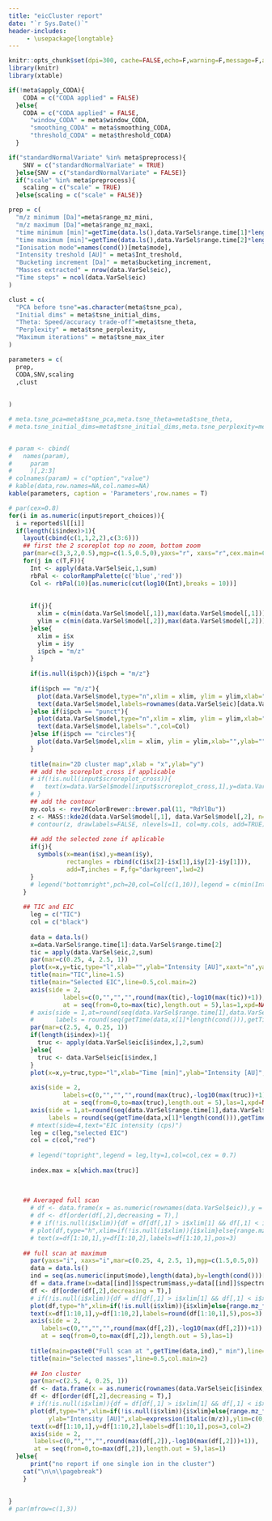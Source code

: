 ```yaml
---
title: "eicCluster report"
date: "`r Sys.Date()`"
header-includes:
     - \usepackage{longtable}
---
```



```r
knitr::opts_chunk$set(dpi=300, cache=FALSE,echo=F,warning=F,message=F,autodep=T,fig.height=7,fig.width=7,dpi=300)
library(knitr)
library(xtable)
```

```r
if(!meta$apply_CODA){
    CODA = c("CODA applied" = FALSE)
  }else{
    CODA = c("CODA applied" = FALSE,
      "window_CODA" = meta$window_CODA,
      "smoothing_CODA" = meta$smoothing_CODA,
      "threshold_CODA" = meta$threshold_CODA)
  }

if("standardNormalVariate" %in% meta$preprocess){
    SNV = c("standardNormalVariate" = TRUE)
  }else{SNV = c("standardNormalVariate" = FALSE)}
  if("scale" %in% meta$preprocess){
    scaling = c("scale" = TRUE)
  }else{scaling = c("scale" = FALSE)}

prep = c(
  "m/z minimum [Da]"=meta$range_mz_mini,
  "m/z maximum [Da]"=meta$range_mz_maxi,
  "time minimum [min]"=getTime(data.ls(),data.VarSel$range.time[1]*length(cond())),
  "time maximum [min]"=getTime(data.ls(),data.VarSel$range.time[2]*length(cond())),
  "Ionisation mode"=names(cond())[meta$mode],
  "Intensity treshold [AU]" = meta$Int_treshold,
  "Bucketing increment [Da]" = meta$bucketing_increment,
  "Masses extracted" = nrow(data.VarSel$eic),
  "Time steps" = ncol(data.VarSel$eic)
)

clust = c(
  "PCA before tsne"=as.character(meta$tsne_pca),
  "Initial dims" = meta$tsne_initial_dims,
  "Theta: Speed/accuracy trade-off"=meta$tsne_theta,
  "Perplexity" = meta$tsne_perplexity,
  "Maximum iterations" = meta$tsne_max_iter
)

parameters = c(
  prep,
  CODA,SNV,scaling
  ,clust
  
  
)

# meta.tsne_pca=meta$tsne_pca,meta.tsne_theta=meta$tsne_theta,
# meta.tsne_initial_dims=meta$tsne_initial_dims,meta.tsne_perplexity=meta$tsne_perplexity,meta.tsne_max_iter=meta$tsne_max_iter,meta.tsne_whiten=meta$tsne_whiten,meta.kmeans_center=meta$kmeans_center,meta.kmeans_iter_max=meta$kmeans_iter_max


# param <- cbind(
#   names(param),
#     param
#     )[,2:3]
# colnames(param) = c("option","value")
# kable(data,row.names=NA,col.names=NA)
kable(parameters, caption = 'Parameters',row.names = T)

```


```r
# par(cex=0.8)
for(i in as.numeric(input$report_choices)){
  i = reported$l[[i]]
  if(length(i$index)>1){
    layout(cbind(c(1,1,2,2),c(3:6)))
    ## first the 2 scoreplot top no zoom, bottom zoom
    par(mar=c(3,3,2,0.5),mgp=c(1.5,0.5,0),yaxs="r", xaxs="r",cex.main=0.9)
    for(j in c(T,F)){ 
      Int <- apply(data.VarSel$eic,1,sum)
      rbPal <- colorRampPalette(c('blue','red'))
      Col <- rbPal(10)[as.numeric(cut(log10(Int),breaks = 10))]
      
      
      if(j){
        xlim = c(min(data.VarSel$model[,1]),max(data.VarSel$model[,1]))
        ylim = c(min(data.VarSel$model[,2]),max(data.VarSel$model[,2]))
      }else{
        xlim = i$x
        ylim = i$y
        i$pch = "m/z"
      }
      
      if(is.null(i$pch)){i$pch = "m/z"}
      
      if(i$pch == "m/z"){
        plot(data.VarSel$model,type="n",xlim = xlim, ylim = ylim,xlab="",ylab="")
        text(data.VarSel$model,labels=rownames(data.VarSel$eic)[data.VarSel$keep],col=Col)
      }else if(i$pch == "punct"){
        plot(data.VarSel$model,type="n",xlim = xlim, ylim = ylim,xlab="",ylab="")
        text(data.VarSel$model,labels=".",col=Col)
      }else if(i$pch == "circles"){
        plot(data.VarSel$model,xlim = xlim, ylim = ylim,xlab="",ylab="",col=Col)
      }
      
      title(main="2D cluster map",xlab = "x",ylab="y")
      ## add the scoreplot_cross if applicable
      # if(!is.null(input$scroreplot_cross)){
      #   text(x=data.VarSel$model[input$scroreplot_cross,1],y=data.VarSel$model[input$scroreplot_cross,2],labels="X",col="darkgreen",cex=3)
      # }
      ## add the contour
      my.cols <- rev(RColorBrewer::brewer.pal(11, "RdYlBu"))
      z <- MASS::kde2d(data.VarSel$model[,1], data.VarSel$model[,2], n=50)
      # contour(z, drawlabels=FALSE, nlevels=11, col=my.cols, add=TRUE)
  
      ## add the selected zone if aplicable
      if(j){
        symbols(x=mean(i$x),y=mean(i$y),
                rectangles = rbind(c(i$x[2]-i$x[1],i$y[2]-i$y[1])),
                add=T,inches = F,fg="darkgreen",lwd=2)
      }
      # legend("bottomright",pch=20,col=Col[c(1,10)],legend = c(min(Int),max(Int)))
    }
    
    ## TIC and EIC
      leg = c("TIC")
      col = c("black")
      
      data = data.ls()
      x=data.VarSel$range.time[1]:data.VarSel$range.time[2]
      tic = apply(data.VarSel$eic,2,sum)
      par(mar=c(0.25, 4, 2.5, 1))
      plot(x=x,y=tic,type="l",xlab="",ylab="Intensity [AU]",xaxt="n",yaxt="n")
      title(main="TIC",line=1.5)
      title(main="Selected EIC",line=0.5,col.main=2)
      axis(side = 2,
               labels=c(0,"","","",round(max(tic),-log10(max(tic))+1)),
               at = seq(from=0,to=max(tic),length.out = 5),las=1,xpd=NA)
      # axis(side = 1,at=round(seq(data.VarSel$range.time[1],data.VarSel$range.time[2],length.out = 10)),
      #      labels = round(seq(getTime(data,x[1]*length(cond())),getTime(data,x[length(x)]*length(cond())),length.out = 10)))
      par(mar=c(2.5, 4, 0.25, 1))
      if(length(i$index)>1){
        truc <- apply(data.VarSel$eic[i$index,],2,sum)
      }else{
        truc <- data.VarSel$eic[i$index,]
      }
      plot(x=x,y=truc,type="l",xlab="Time [min]",ylab="Intensity [AU]",xaxt="n",yaxt="n",col=2)
      
      axis(side = 2,
               labels=c(0,"","","",round(max(truc),-log10(max(truc))+1)),
               at = seq(from=0,to=max(truc),length.out = 5),las=1,xpd=NA)
      axis(side = 1,at=round(seq(data.VarSel$range.time[1],data.VarSel$range.time[2],length.out = 10)),
           labels = round(seq(getTime(data,x[1]*length(cond())),getTime(data,x[length(x)]*length(cond())),length.out = 10)))
      # mtext(side=4,text="EIC intensity (cps)")
      leg = c(leg,"selected EIC")
      col = c(col,"red")
  
      # legend("topright",legend = leg,lty=1,col=col,cex = 0.7)
      
      index.max = x[which.max(truc)]
      
    
        
    ## Averaged full scan
      # df <- data.frame(x = as.numeric(rownames(data.VarSel$eic)),y = apply(data.VarSel$eic,1,sum))
      # df <- df[order(df[,2],decreasing = T),]
      # # if(!is.null(i$xlim)){df = df[df[,1] > i$xlim[1] && df[,1] < i$xlim[2],]}
      # plot(df,type="h",xlim=if(!is.null(i$xlim)){i$xlim}else{range.mz_full()},ylab="intensity [AU]",xlab=expression(italic(m/z)),ylim=c(0,df[1,2]*1.2),main="Averaged full scan")
      # text(x=df[1:10,1],y=df[1:10,2],labels=df[1:10,1],pos=3)
      
    ## full scan at maximum
      par(yaxs="i", xaxs="i",mar=c(0.25, 4, 2.5, 1),mgp=c(1.5,0.5,0))
      data = data.ls()
      ind = seq(as.numeric(input$mode),length(data),by=length(cond()))[index.max] ## truc refer to the TIC EIC spectrum defined before
      df = data.frame(x=data[[ind]]$spectrum$mass,y=data[[ind]]$spectrum$intensity)
      df <- df[order(df[,2],decreasing = T),]
      # if(!is.null(i$xlim)){df = df[df[,1] > i$xlim[1] && df[,1] < i$xlim[2],]}
      plot(df,type="h",xlim=if(!is.null(i$xlim)){i$xlim}else{range.mz_full()},ylab="Intensity [AU]",xlab=expression(italic(m/z)),ylim=c(0,df[1,2]*1.2),main="",xaxt="n",yaxt="n")
      text(x=df[1:10,1],y=df[1:10,2],labels=round(df[1:10,1],5),pos=3)
      axis(side = 2,
         labels=c(0,"","","",round(max(df[,2]),-log10(max(df[,2]))+1)),
         at = seq(from=0,to=max(df[,2]),length.out = 5),las=1)
      
      title(main=paste0("Full scan at ",getTime(data,ind)," min"),line=1.5)
      title(main="Selected masses",line=0.5,col.main=2)
      
      ## Ion cluster
      par(mar=c(2.5, 4, 0.25, 1))
      df <- data.frame(x = as.numeric(rownames(data.VarSel$eic[i$index,])),y = apply(data.VarSel$eic[i$index,],1,sum))
      df <- df[order(df[,2],decreasing = T),]
      # if(!is.null(i$xlim)){df = df[df[,1] > i$xlim[1] && df[,1] < i$xlim[2],]}
      plot(df,type="h",xlim=if(!is.null(i$xlim)){i$xlim}else{range.mz_full()},
           ylab="Intensity [AU]",xlab=expression(italic(m/z)),ylim=c(0,df[1,2]*1.2),main="",col=2,yaxt="n")
      text(x=df[1:10,1],y=df[1:10,2],labels=df[1:10,1],pos=3,col=2)
      axis(side = 2,
       labels=c(0,"","","",round(max(df[,2]),-log10(max(df[,2]))+1)),
       at = seq(from=0,to=max(df[,2]),length.out = 5),las=1)
  }else{
      print("no report if one single ion in the cluster")
    cat("\n\n\\pagebreak")
    }
    
  
}
# par(mfrow=c(1,3))

```
  
